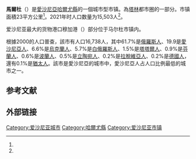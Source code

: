 {{Infobox settlement
| name                    = 馬爾杜
| native_name             = Maardu
| native_name_lang        = et
| settlement_type         = [[愛沙尼亞行政區劃|市镇]]
| image_skyline           = Maardu manor.jpg
| image_caption           = 马尔杜庄园
| image_flag              = Flag of et-Maardu.svg
| flag_size               = 125px
| image_shield            = Maardu_vapp.svg
| shield_size             = 75px
| image_map               = Eesti_Maardu_linn_2017.svg
| map_caption             = 马尔杜在爱沙尼亚的位置
| pushpin_map             = 
| pushpin_label_position  = 
| pushpin_map_alt         = 
| pushpin_map_caption     = 
| coordinates             = {{coord|59|28|41|N|25|00|58|E|region:EE|display=inline,title}}
| coor_pinpoint           = 
| coordinates_footnotes   = 
| subdivision_type        = [[世界政區索引|国家]]
| subdivision_name        = [[愛沙尼亞|愛沙尼亞]]
| subdivision_type1       = [[愛沙尼亞行政區劃|县]]
| subdivision_name1       = [[哈爾尤縣|哈爾尤縣]]
| established_title       = 
| established_date        = 
| government_footnotes    = 
| leader_party            = 
| leader_title            = 
| leader_name             = 
| unit_pref               = Metric
| area_footnotes          = <ref name="haldus"/>
| area_note               = 
| area_water_percent      = 
| area_rank               = 
| area_total_km2          = 23.44
| elevation_footnotes     = 
| elevation_m             = 20
| population_as_of        = 2021
| population_footnotes    = <ref name="demog"/>
| population_total        = 15503
| population_density_km2  = auto
| population_note         = 
| timezone1               = 
| utc_offset1             = 
| timezone1_DST           = 
| utc_offset1_DST         = 
| postal_code_type        = 邮政编码
| postal_code             = 74111
| area_code_type          = 
| area_code               = 
| iso_code                = EE-446
| website                 = <!-- {{URL|example.com}} -->
| footnotes               = 
}}
'''馬爾杜'''（{{lang-et|Maardu}}）是[[愛沙尼亞|愛沙尼亞]][[哈爾尤縣|哈爾尤縣]]的一個城市型市镇。為[[塔林|塔林]]都市圈的一部分。市镇面積23平方公里<ref name="haldus"/>。2021年时人口数量为15,503人<ref name="demog"/>。

爱沙尼亚最大的货物港口穆加港（{{lang|et|Muuga}}）部分位于马尔杜市镇内。

根據2000的人口普查，該市有人口16,738人，其中61.7%是[[俄羅斯人|俄羅斯人]]、19.9是[[愛沙尼亞人|愛沙尼亞人]]、6.6%是[[烏克蘭人|烏克蘭人]]、5.7%是[[白俄羅斯人|白俄羅斯人]]、1.5%是[[塔塔爾人|塔塔爾人]]、0.9%是[[芬蘭人|芬蘭人]]、0.6%是[[波蘭人|波蘭人]]、0.5%是[[立陶宛人|立陶宛人]]、0.2%是[[拉脫維亞人|拉脫維亞人]]、0.2%是[[德國人|德國人]]，還有0.1%是[[猶太人|猶太人]]。該市是愛沙尼亞的城市中，愛沙尼亞人占人口比例最低的城市之一。

== 参考文献 ==
{{Reflist|30em|refs=
<ref name="demog">{{cite web | url = https://www.elvl.ee/elanike-arv | title = Elanike demograafiline jaotus KOV-de kaupa | language = et | publisher = Eesti Linnade ja Valdade Liit | date = 2021-01-06 | accessdate = 2021-04-05}}</ref>

<ref name="haldus">{{cite web | url = https://haldusreform.fin.ee/static/sites/3/2018/02/ulevaade_omavalitsused_2018.xlsx | title = Ühinenud ja kõikide omavalitsuste ülevaade (sh KOV kontaktandmed ja omavalitsusjuhid) | format = xlsx | language = et | publisher = haldusreform.fin.ee | date = 2018-03 | accessdate = 2021-04-05}}</ref>
}}

== 外部链接 ==
{{commonscat|Maardu|position=left}}

{{DEFAULTSORT:Maardu}}
[[Category:爱沙尼亚城市|Category:爱沙尼亚城市]]
[[Category:哈爾尤縣|Category:哈爾尤縣]]
[[Category:爱沙尼亚市镇|Category:爱沙尼亚市镇]]